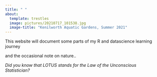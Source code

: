 ```yaml
---
title: " "
about: 
  template: trestles
  image: pictures/20210717_101538.jpg
  image-title: "Kenilworth Aquatic Gardens, Summer 2021"
---
```


This website will document some parts of my R and datascience learning journey

and the occasional note on nature..

*Did you know that LOTUS stands for the Law of the Unconscious Statistician?*
